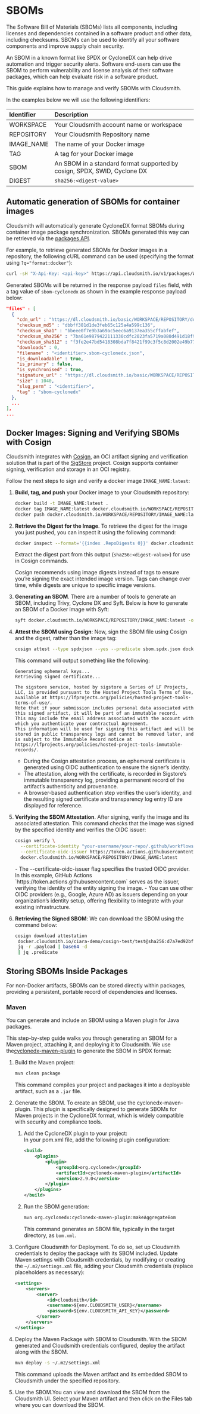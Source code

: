 

# SBOMs

The Software Bill of Materials (SBOMs)  lists all components, including licenses and dependencies contained in a software product and other data, including checksums. SBOMs can be used to identify all your software components and improve supply chain security.

An SBOM in a known format like SPDX or CycloneDX can help drive automation and trigger security alerts. Software end-users can use the SBOM to perform vulnerability and license analysis of their software packages, which can help evaluate risk in a software product.

This guide explains how to manage and verify SBOMs with Cloudsmith.

In the examples below we will use the following identifiers: 

| Identifier      | Description                                                              |
| :-------------- | :----------------------------------------------------------------------- |
| WORKSPACE       | Your Cloudsmith account name or workspace                                |
| REPOSITORY      | Your Cloudsmith Repository name                                          |
| IMAGE_NAME      | The name of your Docker image                                            |
| TAG             | A tag for your Docker image                                              |
| SBOM            | An SBOM in a standard format supported by cosign, SPDX, SWID, Cyclone DX |
| DIGEST          | `sha256:<digest-value>`                                                   |


## Automatic generation of SBOMs for container images

Cloudsmith will automatically generate CycloneDX format SBOMs during container image package synchronization. SBOMs generated this way can be retrieved via the [packages API](https://docs.cloudsmith.com/api/packages/list).

For example, to retrieve generated SBOMs for Docker images in a repository, the following cURL command can be used (specifying the format using `?q="format:docker"`):

```bash
curl -sH "X-Api-Key: <api-key>" https://api.cloudsmith.io/v1/packages/WORKSPACE/REPOSITORY/?q="format:docker"
```

Generated SBOMs will be returned in the response payload `files` field, with a tag value of `sbom-cyclonedx` as shown in the example response payload below:

```json
"files" : [
  {
    "cdn_url" : "https://dl.cloudsmith.io/basic/WORKSPACE/REPOSITORY/docker/<identifier>.sbom-cyclonedx.json",
    "checksum_md5" : "dbbff381d1de3feb65c125a4a599c136",
    "checksum_sha1" : "bbeee0f7e9b3a69ac5eec6a9137ea355cffabfef",
    "checksum_sha256" : "7ba61e9879422111330cdfc2023fa5719a080d491d18f9be73313465e3ad5a9e",
    "checksum_sha512" : "f3fe2e47bd5418308bda7f8421f99c3f5c8d2002e49b77c0bb05c1c12c9f58c6d76822426fdbf18f7cd10e1aa4ea472c40c8dbcae1195ebab9369b54e668ec69",
    "downloads" : 0,
    "filename" : "<identifier>.sbom-cyclonedx.json",
    "is_downloadable" : true,
    "is_primary" : false,
    "is_synchronised" : true,
    "signature_url" : "https://dl.cloudsmith.io/basic/WORKSPACE/REPOSITORY/<identifier>/gpg.<identifier>.asc",
    "size" : 1040,
    "slug_perm" : "<identifier>",
    "tag" : "sbom-cyclonedx"
  },
  ...
],
...
```

## Docker Images: Signing and Verifying SBOMs with Cosign

Cloudsmith integrates with [Cosign](https://github.com/sigstore/cosign), an OCI artifact signing and verification solution that is part of the [SigStore](https://www.sigstore.dev/) project. Cosign supports container signing, verification and storage in an OCI registry.

Follow the next steps to sign and verify a docker image `IMAGE_NAME:latest`:

1. **Build, tag, and push** your Docker image to your Cloudsmith repository:

      ```bash
      docker build -t IMAGE_NAME:latest .
      docker tag IMAGE_NAME:latest docker.cloudsmith.io/WORKSPACE/REPOSITORY/IMAGE_NAME:latest
      docker push docker.cloudsmith.io/WORKSPACE/REPOSITORY/IMAGE_NAME:latest
      ```

2. **Retrieve the Digest for the Image**. To retrieve the digest for the image you just pushed, you can inspect it using the following command:

   ```bash
   docker inspect --format='{{index .RepoDigests 0}}' docker.cloudsmith.io/WORKSPACE/REPOSITORY/IMAGE_NAME:latest
   ```

   Extract the digest part from this output (`sha256:<digest-value>`) for use in Cosign commands.

   <Note variant="note" headline="Use Digest over Tags">
   Cosign recommends using image digests instead of tags to ensure you’re signing the exact intended image version. Tags can change over time, while digests are unique to specific image versions.
   </Note>

3. **Generating an SBOM**. There are a number of tools to generate an SBOM, including Trivy, Cyclone DX and Syft. Below is how to generate an SBOM of a Docker image with Syft:

      ```bash
      syft docker.cloudsmith.io/WORKSPACE/REPOSITORY/IMAGE_NAME:latest -o spdx-json > sbom.spdx.json
      ```

4. **Attest the SBOM using Cosign**: Now, sign the SBOM file using Cosign and the digest, rather than the image tag:

   ```bash
   cosign attest --type spdxjson --yes --predicate sbom.spdx.json docker.cloudsmith.io/WORKSPACE/REPOSITORY/IMAGE_NAME@DIGEST
   ```

   This command will output something like the following:

   ```text
   Generating ephemeral keys...  
   Retrieving signed certificate...

   The sigstore service, hosted by sigstore a Series of LF Projects, LLC, is provided pursuant to the Hosted Project Tools Terms of Use, available at https://lfprojects.org/policies/hosted-project-tools-terms-of-use/.
   Note that if your submission includes personal data associated with this signed artifact, it will be part of an immutable record.
   This may include the email address associated with the account with which you authenticate your contractual Agreement.
   This information will be used for signing this artifact and will be stored in public transparency logs and cannot be removed later, and is subject to the Immutable Record notice at https://lfprojects.org/policies/hosted-project-tools-immutable-records/.
   ```

   - During the Cosign attestation process, an ephemeral certificate is generated using OIDC authentication to ensure the signer’s identity. 
   - The attestation, along with the certificate, is recorded in Sigstore’s immutable transparency log, providing a permanent record of the artifact’s authenticity and provenance. 
   - A browser-based authentication step verifies the user’s identity, and the resulting signed certificate and transparency log entry ID are displayed for reference.

5. **Verifying the SBOM Attestation**. After signing, verify the image and its associated attestation. This command checks that the image was signed by the specified identity and verifies the OIDC issuer:

   ```bash
   cosign verify \
     --certificate-identity "your-username/your-repo/.github/workflows/workflow.yml@refs/heads/main" \
     --certificate-oidc-issuer https://token.actions.githubusercontent.com \
     docker.cloudsmith.io/WORKSPACE/REPOSITORY/IMAGE_NAME:latest
   ```

    <Note variant="note" headline="About the --certificate-oidc-issuer Flag">
    - The --certificate-oidc-issuer flag specifies the trusted OIDC provider. In this example, GitHub Actions `https://token.actions.githubusercontent.com` serves as the issuer, verifying the identity of the entity signing the image.
    - You can use other OIDC providers (e.g., Google, Azure AD) as issuers depending on your organization’s identity setup, offering flexibility to integrate with your existing infrastructure.
    </Note>

6. **Retrieving the Signed SBOM**: We can download the SBOM using the command below:

   ```bash
   cosign download attestation  
    docker.cloudsmith.io/ciara-demo/cosign-test/test@sha256:d7a7ed92bf99090997e3a62830f611369ac3fac7a61bb38fb244234640f0c24a |  
    jq -r .payload | base64 -d  
    | jq .predicate
   ```

## Storing SBOMs Inside Packages

For non-Docker artifacts, SBOMs can be stored directly within packages, providing a persistent, portable record of dependencies and licenses.

### Maven

You can generate and include an SBOM using a Maven plugin for Java packages. 

This step-by-step guide walks you through generating an SBOM for a Maven project, attaching it, and deploying it to Cloudsmith. We use the[cyclonedx-maven-plugin](https://github.com/CycloneDX/cyclonedx-maven-plugin) to generate the SBOM in SPDX format:

1. Build the Maven project:

   ```bash
   mvn clean package
   ```

   This command compiles your project and packages it into a deployable artifact, such as a `.jar` file.

2. Generate the SBOM. To create an SBOM, use the cyclonedx-maven-plugin. This plugin is specifically designed to generate SBOMs for Maven projects in the CycloneDX format, which is widely compatible with security and compliance tools.

   1. Add the CycloneDX plugin to your project:  
      In your pom.xml file, add the following plugin configuration:

      ```xml
      <build>
          <plugins>
              <plugin>
                  <groupId>org.cyclonedx</groupId>
                  <artifactId>cyclonedx-maven-plugin</artifactId>
                  <version>2.9.0</version>
              </plugin>
          </plugins>
      </build>
      ```

   2. Run the SBOM generation:

      ```bash
      mvn org.cyclonedx:cyclonedx-maven-plugin:makeAggregateBom
      ```

      This command generates an SBOM file, typically in the target directory, as `bom.xml`.

3. Configure Cloudsmith for Deployment. To do so, set up Cloudsmith credentials to deploy the package with its SBOM included. Update Maven settings with Cloudsmith credentials, by modifying or creating the `~/.m2/settings.xml` file, adding your Cloudsmith credentials (replace placeholders as necessary):

      ```xml
      <settings>
          <servers>
              <server>
                  <id>cloudsmith</id>
                  <username>${env.CLOUDSMITH_USER}</username>
                  <password>${env.CLOUDSMITH_API_KEY}</password>
              </server>
          </servers>
      </settings>
      ```

4. Deploy the Maven Package with SBOM to Cloudsmith. With the SBOM generated and Cloudsmith credentials configured, deploy the artifact along with the SBOM.

   ```bash
   mvn deploy -s ~/.m2/settings.xml
   ```

   This command uploads the Maven artifact and its embedded SBOM to Cloudsmith under the specified repository.

5. Use the SBOM.You can view and download the SBOM from the Cloudsmith UI. Select your Maven artifact and then click on the Files tab where you can download the SBOM.

<BlockImage src={sbom_maven} alt=""></BlockImage>
